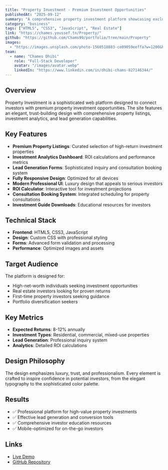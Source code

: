 ```yaml
---
title: "Property Investment - Premium Investment Opportunities"
publishedAt: "2025-09-12"
summary: "A comprehensive property investment platform showcasing exclusive investment opportunities with proven returns of 8-12% annually, featuring lead generation and investment guides."
category: "business"
tags: ["HTML5", "CSS3", "JavaScript", "Real Estate"]
link: "https://chames.youssef.tn/Property/"
github: "https://github.com/Chams99/portfolio/tree/main/Property"
images:
  - "https://images.unsplash.com/photo-1560518883-ce09059eeffa?w=1200&h=800&fit=crop&crop=center"
team:
  - name: "Chames Dhibi"
    role: "Full-Stack Developer"
    avatar: "/images/avatar.webp"
    linkedIn: "https://www.linkedin.com/in/dhibi-chams-827146344/"
---
```


## Overview

Property Investment is a sophisticated web platform designed to connect investors with premium property investment opportunities. The site features an elegant, trust-building design with comprehensive property listings, investment analytics, and lead generation capabilities.

## Key Features

- **Premium Property Listings**: Curated selection of high-return investment properties
- **Investment Analytics Dashboard**: ROI calculations and performance metrics
- **Lead Generation Forms**: Sophisticated inquiry and consultation booking system
- **Fully Responsive Design**: Optimized for all devices
- **Modern Professional UI**: Luxury design that appeals to serious investors
- **ROI Calculator**: Interactive tool for investment projections
- **Consultation Booking System**: Integrated scheduling for property consultations
- **Investment Guide Downloads**: Educational resources for investors

## Technical Stack

- **Frontend**: HTML5, CSS3, JavaScript
- **Design**: Custom CSS with professional styling
- **Forms**: Advanced form validation and processing
- **Performance**: Optimized images and assets

## Target Audience

The platform is designed for:
- High-net-worth individuals seeking investment opportunities
- Real estate investors looking for proven returns
- First-time property investors seeking guidance
- Portfolio diversification seekers

## Key Metrics

- **Expected Returns**: 8-12% annually
- **Investment Types**: Residential, commercial, mixed-use properties
- **Lead Generation**: Professional inquiry system
- **Analytics**: Detailed ROI calculations

## Design Philosophy

The design emphasizes luxury, trust, and professionalism. Every element is crafted to inspire confidence in potential investors, from the elegant typography to the sophisticated color palette.

## Results

- ✅ Professional platform for high-value property investments
- ✅ Effective lead generation and conversion tools
- ✅ Comprehensive investor education resources
- ✅ Mobile-optimized for on-the-go investors

## Links

- [Live Demo](https://chames.youssef.tn/Property/)
- [GitHub Repository](https://github.com/Chams99/portfolio/tree/main/Property)


